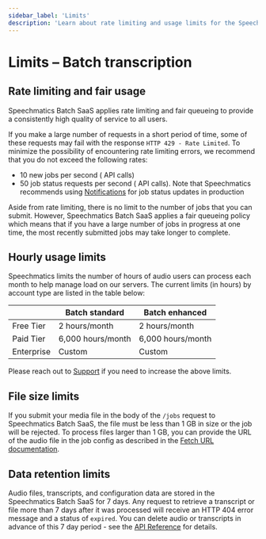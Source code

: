 ```yaml
---
sidebar_label: 'Limits'
description: 'Learn about rate limiting and usage limits for the Speechmatics Batch API'
---
```



# Limits – Batch transcription

## Rate limiting and fair usage

Speechmatics Batch SaaS applies rate limiting and fair queueing to provide a consistently high quality of service to all users.

If you make a large number of requests in a short period of time, some of these requests may fail with the response `HTTP 429 - Rate Limited`. To minimize the possibility of encountering rate limiting errors, we recommend that you do not exceed the following rates:

- 10 new jobs per second (<HTTPMethodBadge method="POST"/> API calls)
- 50 job status requests per second (<HTTPMethodBadge method="GET"/> API calls). Note that Speechmatics recommends using [Notifications](/speech-to-text/batch/notifications) for job status updates in production

Aside from rate limiting, there is no limit to the number of jobs that you can submit. However, Speechmatics Batch SaaS applies a fair queueing policy which means that if you have a large number of jobs in progress at one time, the most recently submitted jobs may take longer to complete.


## Hourly usage limits

Speechmatics limits the number of hours of audio users can process each month to help manage load on our servers. The current limits (in hours) by account type are listed in the table below:

|            | Batch standard    | Batch enhanced    |
|------------| ------------------| ------------------|
| Free Tier  | 2 hours/month     | 2 hours/month     |
| Paid Tier  | 6,000 hours/month | 6,000 hours/month |
| Enterprise | Custom            | Custom            |


Please reach out to [Support](https://support.speechmatics.com) if you need to increase the above limits.


## File size limits

If you submit your media file in the body of the `/jobs` <HTTPMethodBadge method="POST" /> request to Speechmatics Batch SaaS, the file must be less than 1 GB in size or the job will be rejected.
To process files larger than 1 GB, you can provide the URL of the audio file in the job config as described in the [Fetch URL documentation](/speech-to-text/batch/input#fetch-url).

## Data retention limits

Audio files, transcripts, and configuration data are stored in the Speechmatics Batch SaaS for 7 days. Any request to retrieve a transcript or file more than 7 days after it was processed will receive an HTTP 404 error message and a status of `expired`. You can delete audio or transcripts in advance of this 7 day period - see the [API Reference](/api-ref/batch/delete-a-job) for details.